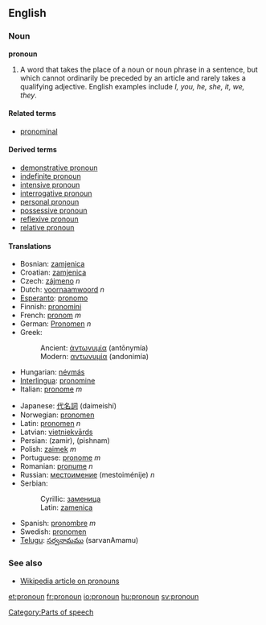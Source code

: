 ==English==

===Noun===
'''pronoun'''

# {{grammar}} A word that takes the place of a noun or noun phrase in a sentence, but which cannot ordinarily be preceded by an article and rarely takes a qualifying adjective. English examples include ''I, you, he, she, it, we, they''.

====Related terms====
*[[pronominal]]

====Derived terms====
*[[demonstrative pronoun]]
*[[indefinite pronoun]]
*[[intensive pronoun]]
*[[interrogative pronoun]]
*[[personal pronoun]]
*[[possessive pronoun]]
*[[reflexive pronoun]]
*[[relative pronoun]]

====Translations====
{{top}}
*Bosnian: [[zamjenica#Bosnian|zamjenica]] {{f}}
*Croatian: [[zamjenica#Croatian|zamjenica]] {{f}}
*Czech: [[zájmeno]] ''n''
*Dutch: [[voornaamwoord]] ''n''
*[[Esperanto]]: [[pronomo]]
*Finnish: [[pronomini]]
*French: [[pronom]] ''m''
*German: [[Pronomen]] ''n''
*Greek:
*:Ancient: [[ἀντωνυμία]] (antōnymía) {{f}}
*:Modern: [[αντωνυμία]] (andonimía) {{f}}
*Hungarian: [[névmás]]
*[[Interlingua]]: [[pronomine]]
*Italian: [[pronome]] ''m''
{{mid}}
*Japanese: [[代名詞]] (daimeishí)
*Norwegian: [[pronomen]]
*Latin: [[pronomen]] ''n''
*Latvian: [[vietniekvārds]] {{m}}
*Persian: {{FAchar|[[ضمیر]]}} (zamir), {{FAchra|[[پیشنام]]}} (pishnam)
*Polish: [[zaimek]] ''m''
*Portuguese: [[pronome]] ''m''
*Romanian: [[pronume]] ''n''
*Russian: [[местоимение]] (mestoiménije) ''n''
*Serbian:
*:Cyrillic: [[заменица#Serbian|заменица]] {{f}}
*:Latin: [[zamenica#Serbian|zamenica]] {{f}}
*Spanish: [[pronombre]] ''m''
*Swedish: [[pronomen]]
*[[Telugu]]: [[సర్వనామము]] (sarvanAmamu)
{{bottom}}

===See also===
*[[w:pronoun|Wikipedia article on pronouns]]

[[Category:Parts of speech]]

[[et:pronoun]]
[[fr:pronoun]]
[[io:pronoun]]
[[hu:pronoun]]
[[sv:pronoun]]